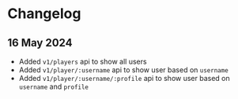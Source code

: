 # Changelog

## 16 May 2024

- Added `v1/players` api to show all users
- Added `v1/player/:username` api to show user based on `username`
- Added `v1/player/:username/:profile` api to show user based on `username` and `profile`

